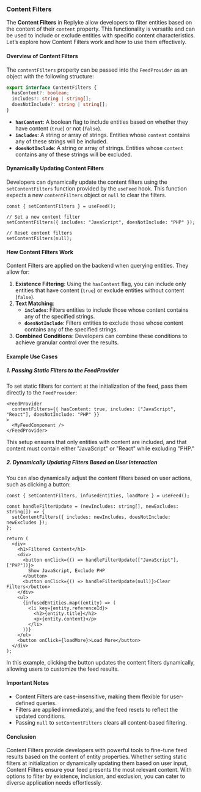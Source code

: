 
### Content Filters

The **Content Filters** in Replyke allow developers to filter entities based on the content of their `content` property. This functionality is versatile and can be used to include or exclude entities with specific content characteristics. Let’s explore how Content Filters work and how to use them effectively.

#### **Overview of Content Filters**

The `contentFilters` property can be passed into the `FeedProvider` as an object with the following structure:

```typescript
export interface ContentFilters {
  hasContent?: boolean;
  includes?: string | string[];
  doesNotInclude?: string | string[];
}

```

-   **`hasContent`**: A boolean flag to include entities based on whether they have content (`true`) or not (`false`).
-   **`includes`**: A string or array of strings. Entities whose `content` contains any of these strings will be included.
-   **`doesNotInclude`**: A string or array of strings. Entities whose `content` contains any of these strings will be excluded.

#### **Dynamically Updating Content Filters**

Developers can dynamically update the content filters using the `setContentFilters` function provided by the `useFeed` hook. This function expects a new `contentFilters` object or `null` to clear the filters.

```tsx
const { setContentFilters } = useFeed();

// Set a new content filter
setContentFilters({ includes: "JavaScript", doesNotInclude: "PHP" });

// Reset content filters
setContentFilters(null);

```

#### **How Content Filters Work**

Content Filters are applied on the backend when querying entities. They allow for:

1.  **Existence Filtering**: Using the `hasContent` flag, you can include only entities that have content (`true`) or exclude entities without content (`false`).
2.  **Text Matching**:
    -   **`includes`**: Filters entities to include those whose content contains any of the specified strings.
    -   **`doesNotInclude`**: Filters entities to exclude those whose content contains any of the specified strings.
3.  **Combined Conditions**: Developers can combine these conditions to achieve granular control over the results.

#### **Example Use Cases**

##### **1. Passing Static Filters to the FeedProvider**

To set static filters for content at the initialization of the feed, pass them directly to the `FeedProvider`:

```tsx
<FeedProvider
  contentFilters={{ hasContent: true, includes: ["JavaScript", "React"], doesNotInclude: "PHP" }}
>
  <MyFeedComponent />
</FeedProvider>

```

This setup ensures that only entities with content are included, and that content must contain either "JavaScript" or "React" while excluding "PHP."

##### **2. Dynamically Updating Filters Based on User Interaction**

You can also dynamically adjust the content filters based on user actions, such as clicking a button:

```tsx
const { setContentFilters, infusedEntities, loadMore } = useFeed();

const handleFilterUpdate = (newIncludes: string[], newExcludes: string[]) => {
  setContentFilters({ includes: newIncludes, doesNotInclude: newExcludes });
};

return (
  <div>
    <h1>Filtered Content</h1>
    <div>
      <button onClick={() => handleFilterUpdate(["JavaScript"], ["PHP"])}>
        Show JavaScript, Exclude PHP
      </button>
      <button onClick={() => handleFilterUpdate(null)}>Clear Filters</button>
    </div>
    <ul>
      {infusedEntities.map((entity) => (
        <li key={entity.referenceId}>
          <h2>{entity.title}</h2>
          <p>{entity.content}</p>
        </li>
      ))}
    </ul>
    <button onClick={loadMore}>Load More</button>
  </div>
);

```

In this example, clicking the button updates the content filters dynamically, allowing users to customize the feed results.

#### **Important Notes**

-   Content Filters are case-insensitive, making them flexible for user-defined queries.
-   Filters are applied immediately, and the feed resets to reflect the updated conditions.
-   Passing `null` to `setContentFilters` clears all content-based filtering.

#### **Conclusion**

Content Filters provide developers with powerful tools to fine-tune feed results based on the content of entity properties. Whether setting static filters at initialization or dynamically updating them based on user input, Content Filters ensure your feed presents the most relevant content. With options to filter by existence, inclusion, and exclusion, you can cater to diverse application needs effortlessly.